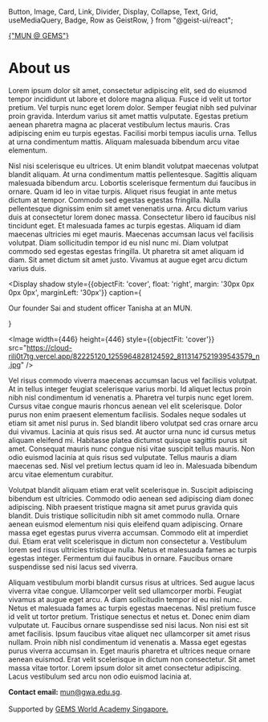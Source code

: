   Button,
  Image,
  Card,
  Link,
  Divider,
  Display,
  Collapse,
  Text,
  Grid,
  useMediaQuery,
  Badge,
  Row as GeistRow,
} from "@geist-ui/react";

<Head>
  <title>About us - MUN @ GEMS</title>
  <link rel="icon" href="/favicon.ico" />
</Head>
<a href="/">
  <Badge
    size="large"
    style={{ marginTop: "20px", marginBottom: "20px", padding: "5px 10px" }}
  >
    {"MUN @ GEMS"}
  </Badge>
</a>

# About us

Lorem ipsum dolor sit amet, consectetur adipiscing elit, sed do eiusmod tempor incididunt ut labore et dolore magna aliqua. Fusce id velit ut tortor pretium. Vel turpis nunc eget lorem dolor. Semper feugiat nibh sed pulvinar proin gravida. Interdum varius sit amet mattis vulputate. Egestas pretium aenean pharetra magna ac placerat vestibulum lectus mauris. Cras adipiscing enim eu turpis egestas. Facilisi morbi tempus iaculis urna. Tellus at urna condimentum mattis. Aliquam malesuada bibendum arcu vitae elementum.

Nisl nisi scelerisque eu ultrices. Ut enim blandit volutpat maecenas volutpat blandit aliquam. At urna condimentum mattis pellentesque. Sagittis aliquam malesuada bibendum arcu. Lobortis scelerisque fermentum dui faucibus in ornare. Quam id leo in vitae turpis. Aliquet risus feugiat in ante metus dictum at tempor. Commodo sed egestas egestas fringilla. Nulla pellentesque dignissim enim sit amet venenatis urna. Arcu dictum varius duis at consectetur lorem donec massa. Consectetur libero id faucibus nisl tincidunt eget. Et malesuada fames ac turpis egestas. Aliquam id diam maecenas ultricies mi eget mauris. Maecenas accumsan lacus vel facilisis volutpat. Diam sollicitudin tempor id eu nisl nunc mi. Diam volutpat commodo sed egestas egestas fringilla. Ut pharetra sit amet aliquam id diam. Sit amet dictum sit amet justo. Vivamus at augue eget arcu dictum varius duis.

<Display
  shadow
  style={{objectFit: 'cover', float: 'right', margin: '30px 0px 0px 0px', marginLeft: '30px'}}
  caption={
    <p>
      Our founder Sai and student officer Tanisha at an MUN.
    </p>
  }
>
  <Image width={446} height={446}  style={{objectFit: 'cover'}} src="https://cloud-rili0t7tg.vercel.app/82225120_1255964828124592_8113147521939543579_n.jpg" />
</Display>

Vel risus commodo viverra maecenas accumsan lacus vel facilisis volutpat. At in tellus
integer feugiat scelerisque varius morbi. Id aliquet lectus proin nibh nisl condimentum
id venenatis a. Pharetra vel turpis nunc eget lorem. Cursus vitae congue mauris rhoncus
aenean vel elit scelerisque. Dolor purus non enim praesent elementum facilisis. Sodales
neque sodales ut etiam sit amet nisl purus in. Sed blandit libero volutpat sed cras
ornare arcu dui vivamus. Lacinia at quis risus sed. At auctor urna nunc id cursus
metus aliquam eleifend mi. Habitasse platea dictumst quisque sagittis purus sit amet.
Consequat mauris nunc congue nisi vitae suscipit tellus mauris. Non odio euismod
lacinia at quis risus sed vulputate. Tellus mauris a diam maecenas sed. Nisl vel
pretium lectus quam id leo in. Malesuada bibendum arcu vitae elementum curabitur.

Volutpat blandit aliquam etiam erat velit scelerisque in. Suscipit adipiscing bibendum est ultricies. Commodo odio aenean sed adipiscing diam donec adipiscing. Nibh praesent tristique magna sit amet purus gravida quis blandit. Duis tristique sollicitudin nibh sit amet commodo nulla. Ornare aenean euismod elementum nisi quis eleifend quam adipiscing. Ornare massa eget egestas purus viverra accumsan. Commodo elit at imperdiet dui. Etiam erat velit scelerisque in dictum non consectetur a. Vestibulum lorem sed risus ultricies tristique nulla. Netus et malesuada fames ac turpis egestas integer. Fermentum dui faucibus in ornare. Faucibus ornare suspendisse sed nisi lacus sed viverra.

Aliquam vestibulum morbi blandit cursus risus at ultrices. Sed augue lacus viverra vitae congue. Ullamcorper velit sed ullamcorper morbi. Feugiat vivamus at augue eget arcu. A diam sollicitudin tempor id eu nisl nunc. Netus et malesuada fames ac turpis egestas maecenas. Nisl pretium fusce id velit ut tortor pretium. Tristique senectus et netus et. Donec enim diam vulputate ut. Faucibus ornare suspendisse sed nisi lacus. Non nisi est sit amet facilisis. Ipsum faucibus vitae aliquet nec ullamcorper sit amet risus nullam. Proin nibh nisl condimentum id venenatis a. Massa eget egestas purus viverra accumsan in. Eget mauris pharetra et ultrices neque ornare aenean euismod. Erat velit scelerisque in dictum non consectetur. Sit amet massa vitae tortor. Lorem ipsum dolor sit amet consectetur adipiscing. Lacus vestibulum sed arcu non odio euismod lacinia at.

<footer className={styles.footer}>
  <span>
    <span>
      <b>Contact email:</b> <a href="mailto:mun@gwa.edu.sg">mun@gwa.edu.sg</a>.
    </span>
    <br /> <br />
    Supported by <a href="https://gwa.edu.sg">GEMS World Academy Singapore.</a>
  </span>
</footer>

<style jsx global>
  {`
    body {
      padding-left: 80px;
      padding-right: 80px;
    }
    .caption.jsx-435874419{
      margin-top: 10px;
    }
  `}
</style>
